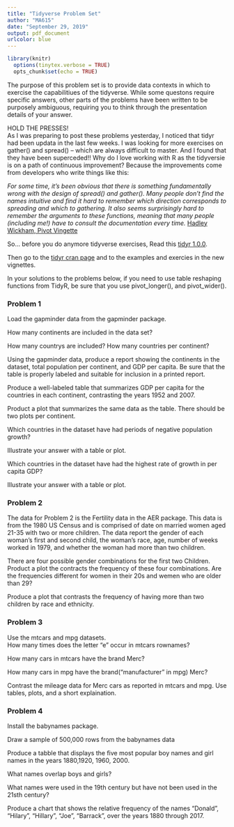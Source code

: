 ---
title: "Tidyverse Problem Set"
author: "MA615"
date: "September 29, 2019"
output: pdf_document
urlcolor: blue
---

```{r setup, include=FALSE}
library(knitr)
  options(tinytex.verbose = TRUE)
  opts_chunk$set(echo = TRUE)
```

The purpose of this problem set is to provide data contexts in which to exercise the capabilitiues of the tidyverse. While some questons require specific answers, other parts of the problems have been written to be purposely ambiguous, requiring you to think through the presentation details of your answer. 




HOLD THE PRESSES!  
As I was preparing to post these problems yesterday, I noticed that tidyr had been updata in the last few weeks. I was looking for more exercises on gather() and spread() -- which are always difficult to master.  And I found that they have been superceded!!  Why do I love working with R as the tidyversie is on a path of continuous improvement? Because the improvements come from developers who write things like this:


_For some time, it’s been obvious that there is something fundamentally wrong with the design of spread() and gather(). Many people don’t find the names intuitive and find it hard to remember which direction corresponds to spreading and which to gathering. It also seems surprisingly hard to remember the arguments to these functions, meaning that many people (including me!) have to consult the documentation every time._  [Hadley Wickham, Pivot Vingette](https://cran.r-project.org/web/packages/tidyr/vignettes/pivot.html)


So... before you do anymore tidyverse exercises,
Read this [tidyr 1.0.0](https://www.tidyverse.org/articles/2019/09/tidyr-1-0-0/).

Then go to the [tidyr cran page](https://cran.r-project.org/web/packages/tidyr/index.html) 
and to the examples and exercies in the new vignettes.

In your solutions to the problems below, if you need to use table reshaping functions from TidyR, be sure that you use pivot_longer(), and pivot_wider().



### Problem 1

Load the gapminder data from the gapminder package.

How many continents are included in the data set?

How many countrys are included?  How many countries per continent?

Using the gapminder data, produce a report showing the continents in the dataset, total population per continent, and GDP per capita.  Be sure that the table is properly labeled and suitable for inclusion in a printed report.

Produce a well-labeled table that summarizes GDP per capita for the countries in each continent,  contrasting the years 1952 and 2007.

Product a plot that summarizes the same data as the table. There should be two plots per continent.


Which countries in the dataset have had periods of negative population growth?

Illustrate your answer with a table or plot.


Which countries in the dataset have had the highest rate of growth in per capita GDP?

Illustrate your answer with a table or plot.

\newpage

### Problem 2

The data for Problem 2 is the Fertility data in the AER package.  This data is from the 1980 US Census and is comprised of date on married women aged 21-35 with two or more children.  The data report the gender of each woman's first and second child, the woman's race, age, number of weeks worked in 1979, and whether the woman had more than two children.


There are four possible gender combinations for the first two Children.  Product a plot the contracts the frequency of these four combinations. Are the frequencies different for women in their 20s and wemen who are older than 29?

Produce a plot that contrasts the frequency of having more than two children by race and ethnicity.  


### Problem 3

Use the mtcars and mpg datasets.  
How many times does the letter "e" occur in mtcars rownames?

How many cars in mtcars have the brand Merc?

How many cars in mpg have the brand("manufacturer" in mpg) Merc?

Contrast the mileage data for Merc cars as reported in mtcars and mpg.  Use tables, plots, and a short explaination.


### Problem 4

Install the babynames package.

Draw a sample of 500,000 rows from the babynames data

Produce a tabble that displays the five most popular boy names and girl names
in the years 1880,1920, 1960, 2000.

What names overlap boys and girls?

What names were used in the 19th century but have not been used in the 21sth century?

Produce a chart that shows the relative frequency of the names "Donald", "Hilary", "Hillary", "Joe", "Barrack",  over the years 1880 through 2017.






